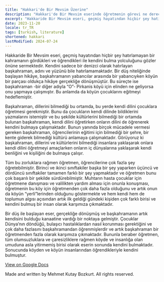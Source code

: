 ```yaml
---
title: "Hakkari'de Bir Mevsim Üzerine"
description: "Hakkari'de Bir Mevsim eserinde öğretmenin görevi ne dereceye kadar işlenmiştir?"
excerpt: "Hakkaride Bir Mevsim eseri, geçmiş hayatından hiçbir şey hatırlamayan bir kahramanın gördükleri ve öğrendikleri ile kendini bulma yolculuğunu gözler önüne sermektedir. Kendini sadece bir denizci olarak hatırlayan başkahraman, adını ve yüzünü bile hatırlamamaktadır. Bir düş niteliğinde başlayan hikâye, başkahramanın yabancılar arasında bir yabancıyken köyün bir parçası oldukça hikâye gerçekliğe dönüşmüştür. Bu süreçte ise başkahraman -bir diğer adıyla \"O\"- Pirkanis köyü için elinden ne geliyorsa onu yapmaya çalışmıştır. Bu anlamda da köyün çocuklarını eğitmeyi hedeflemiştir."
date: 2023-11-20
locale: tr_TR
tags: [turkish, literature]
shortened: hakkari
lastModified: 2024-07-24
---
```

Hakkaride Bir Mevsim eseri, geçmiş hayatından hiçbir şey hatırlamayan bir kahramanın gördükleri ve öğrendikleri ile kendini bulma yolculuğunu gözler önüne sermektedir. Kendini sadece bir denizci olarak hatırlayan başkahraman, adını ve yüzünü bile hatırlamamaktadır. Bir düş niteliğinde başlayan hikâye, başkahramanın yabancılar arasında bir yabancıyken köyün bir parçası oldukça hikâye gerçekliğe dönüşmüştür. Bu süreçte ise başkahraman -bir diğer adıyla “O”- Pirkanis köyü için elinden ne geliyorsa onu yapmaya çalışmıştır. Bu anlamda da köyün çocuklarını eğitmeyi hedeflemiştir.

Başkahraman, dillerini bilmediği bu ortamda, bu yerde kendi dilini çocuklara öğretmesi gerekmiştir. Bunu da çocukların kendi dilinde bildiklerini yazmalarını istemiştir ve bu şekilde kültürlerini bilmediği bir ortamda bulunan başkahraman, kendi dilini öğretirken onların dilini de öğrenerek kendini bulmaya çalışmaktadır. Bunun yanında birçok mücadele vermesi gereken başkahraman, öğrencilerinin eğitimi için bilmediği bir şehre, bir kente giderek bilmediği kültürü anlamaya çalışmaktadır. Görüyoruz ki başkahraman, dillerini ve kültürlerini bilmediği insanlara yaklaşarak onlara kendi dilini öğretmeyi amaçlarken onların iç dünyalarına yaklaşarak kendi benliğini ve kişiliğini de bulmaya çalışır.

Tüm bu zorluklara rağmen öğretmen, öğrencilerine çok fazla şey öğretebilmiştir. Birinci ve ikinci sınıftakiler başka bir şey yaparken üçüncü ve dördüncü sınıftakiler tamamen farklı bir şey yapmaktadır ve öğretmen bunu çok başarılı bir şekilde sürdürebilmiştir. Muhtarın hasta çocuklar için öğretmene danışması ve valilikten yardım alması için onunla konuşması, öğretmenin bu köy için öğretmenden çok daha fazla olduğunu ve artık onun da köyün “yerli”lerinden olduğunu göstermekte ve hem kendi hem de toplumun algısı açısından artık ilk geldiği gündeki kişiden çok farklı birisi ve kendini bulmuş bir insan olarak karşımıza çıkmaktadır.

Bir düş ile başlayan eser, gerçekliğe dönüşmüş ve başkahramanın artık kendisini bulduğu kanaatine vardığı bir noktaya gelmiştir. Çocuklar Dünya’nın döndüğü, bulaşıcı hastalıklardan nasıl korunması gerektiğini ve çok daha fazlasını başkahramandan öğrenmişlerdir ve artık başkahraman bir öğretmenden fazla olarak karşımıza çıkmaktadır. Bununla beraber öğretmen, tüm olumsuzluklara ve çaresizliklere rağmen köyde ve insanlığa olan umuduna asla yitirmemiş birisi olarak eserin sonunda kendini bulmaktadır. Sonucunda köyden ve köyün insanlarından öğrendikleriyle kendini bulmuştur.

[View on Google Docs](https://docs.google.com/document/d/1VMHyDE56uWVmClc0LlMS1fSP7iqj78InFo6RTQK5Hb0/edit?usp=sharing)

Made and written by Mehmet Kutay Bozkurt. All rights reserved.